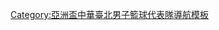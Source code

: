 {{National basketball squad
| name = 2013年亞洲錦標賽中華臺北男子籃球代表隊
| bg = #{{Basketball color|TPE|1}}
| fg = white
| title = 中華臺北男子籃球代表隊
| team link = 中華台北男子籃球代表隊
| comp = 2013年亞洲錦標賽 – 第四名
| comp link = 2013年亞洲籃球錦標賽
| p4 = [[曾文鼎]]
| p5 = [[戴維斯 (臺灣)|戴維斯]]
| p6 = [[李學林 (籃球運動員)|李學林]]
| p7 = [[田壘]]
| p8 = [[陳世杰 (籃球運動員)|陳世-{杰}-]]
| p9 = [[洪志善]]
| p10 = [[周柏臣]]
| p11 = [[楊敬敏]]
| p12 = [[林志傑]]
| p13 = [[呂政儒]]
| p14 = [[蔡文誠]]
| p15 = [[簡浩]]
| coach = [[許晉哲]]
}}<noinclude>
[[Category:亞洲盃中華臺北男子籃球代表隊導航模板]]
</noinclude>